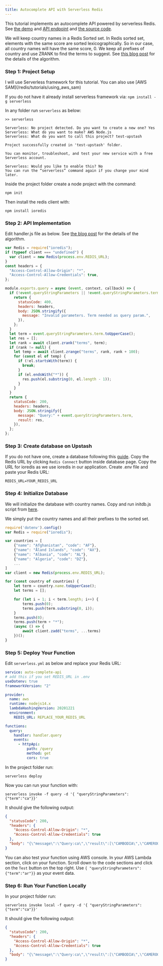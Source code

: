 ```yaml
---
title: Autocomplete API with Serverless Redis
---
```


This tutorial implements an autocomplete API powered by serverless Redis. See
[the demo](https://auto-complete-example.vercel.app/) and
[API endpoint](https://wfgz7cju24.execute-api.us-east-1.amazonaws.com/query?term=ca)
and
[the source code](https://github.com/upstash/examples/tree/main/examples/auto-complete-api).

We will keep country names in a Redis Sorted set. In Redis sorted set, elements
with the same score are sorted lexicographically. So in our case, all country
names will have the same score, 0. We keep all prefixes of country and use ZRANK
to find the terms to suggest. See
[this blog post](https://oldblog.antirez.com/post/autocomplete-with-redis.html)
for the details of the algorithm.

### Step 1: Project Setup

<Note>
  I will use Serverless framework for this tutorial. You can also use [AWS
  SAM](/redis/tutorials/using_aws_sam)
</Note>

If you do not have it already install serverless framework via:
`npm install -g serverless`

In any folder run `serverless` as below:

```text
>> serverless

Serverless: No project detected. Do you want to create a new one? Yes
Serverless: What do you want to make? AWS Node.js
Serverless: What do you want to call this project? test-upstash

Project successfully created in 'test-upstash' folder.

You can monitor, troubleshoot, and test your new service with a free Serverless account.

Serverless: Would you like to enable this? No
You can run the “serverless” command again if you change your mind later.
```

Inside the project folder create a node project with the command:

```
npm init
```

Then install the redis client with:

```
npm install ioredis
```

### Step 2: API Implementation

Edit handler.js file as below. See
[the blog post](https://oldblog.antirez.com/post/autocomplete-with-redis.html)
for the details of the algorithm.

```javascript
var Redis = require("ioredis");
if (typeof client === "undefined") {
  var client = new Redis(process.env.REDIS_URL);
}
const headers = {
  "Access-Control-Allow-Origin": "*",
  "Access-Control-Allow-Credentials": true,
};

module.exports.query = async (event, context, callback) => {
  if (!event.queryStringParameters || !event.queryStringParameters.term) {
    return {
      statusCode: 400,
      headers: headers,
      body: JSON.stringify({
        message: "Invalid parameters. Term needed as query param.",
      }),
    };
  }
  let term = event.queryStringParameters.term.toUpperCase();
  let res = [];
  let rank = await client.zrank("terms", term);
  if (rank != null) {
    let temp = await client.zrange("terms", rank, rank + 100);
    for (const el of temp) {
      if (!el.startsWith(term)) {
        break;
      }
      if (el.endsWith("*")) {
        res.push(el.substring(0, el.length - 1));
      }
    }
  }
  return {
    statusCode: 200,
    headers: headers,
    body: JSON.stringify({
      message: "Query:" + event.queryStringParameters.term,
      result: res,
    }),
  };
};
```

### Step 3: Create database on Upstash

If you do not have one, create a database following this
[guide](../overall/getstarted). Copy the Redis URL by clicking `Redis Connect`
button inside database page. Copy the URL for ioredis as we use ioredis in our
application. Create .env file and paste your Redis URL:

```text
REDIS_URL=YOUR_REDIS_URL
```

<Snippet file="redis/ioredisnote.mdx" />

### Step 4: Initialize Database

We will initialize the database with country names. Copy and run initdb.js
script from
[here](https://github.com/upstash/examples/tree/main/examples/auto-complete-api/initdb.js).

We simply put the country names and all their prefixes to the sorted set.

```javascript
require('dotenv').config()
var Redis = require("ioredis");

var countries = [
    {"name": "Afghanistan", "code": "AF"},
    {"name": "Åland Islands", "code": "AX"},
    {"name": "Albania", "code": "AL"},
    {"name": "Algeria", "code": "DZ"},
    ...
]
var client = new Redis(process.env.REDIS_URL);

for (const country of countries) {
    let term = country.name.toUpperCase();
    let terms = [];

    for (let i = 1; i < term.length; i++) {
        terms.push(0);
        terms.push(term.substring(0, i));
    }
    terms.push(0);
    terms.push(term + "*");
    (async () => {
        await client.zadd("terms", ...terms)
    })();
}
```

### Step 5: Deploy Your Function

Edit `serverless.yml` as below and replace your Redis URL:

```yaml
service: auto-complete-api
# add this if you set REDIS_URL in .env
useDotenv: true
frameworkVersion: "2"

provider:
  name: aws
  runtime: nodejs14.x
  lambdaHashingVersion: 20201221
  environment:
    REDIS_URL: REPLACE_YOUR_REDIS_URL

functions:
  query:
    handler: handler.query
    events:
      - httpApi:
          path: /query
          method: get
          cors: true
```

In the project folder run:

```
serverless deploy
```

Now you can run your function with:

```shell
serverless invoke -f query -d '{ "queryStringParameters": {"term":"ca"}}'
```

It should give the following output:

```json
{
  "statusCode": 200,
  "headers": {
    "Access-Control-Allow-Origin": "*",
    "Access-Control-Allow-Credentials": true
  },
  "body": "{\"message\":\"Query:ca\",\"result\":[\"CAMBODIA\",\"CAMEROON\",\"CANADA\",\"CAPE VERDE\",\"CAYMAN ISLANDS\"]}"
}
```

You can also test your function using AWS console. In your AWS Lambda section,
click on your function. Scroll down to the code sections and click on the `Test`
button on the top right. Use `{ "queryStringParameters": {"term":"ar"}}` as your
event data.

### Step 6: Run Your Function Locally

In your project folder run:

```shell
serverless invoke local -f query -d '{ "queryStringParameters": {"term":"ca"}}'
```

It should give the following output:

```json
{
  "statusCode": 200,
  "headers": {
    "Access-Control-Allow-Origin": "*",
    "Access-Control-Allow-Credentials": true
  },
  "body": "{\"message\":\"Query:ca\",\"result\":[\"CAMBODIA\",\"CAMEROON\",\"CANADA\",\"CAPE VERDE\",\"CAYMAN ISLANDS\"]}"
}
```
